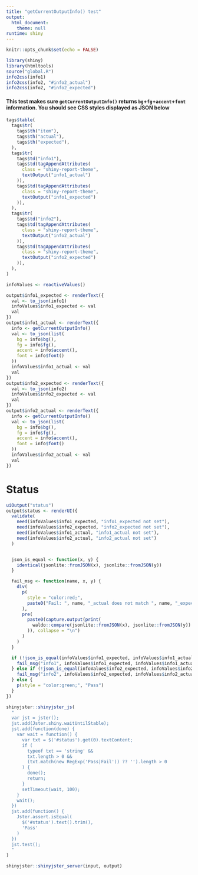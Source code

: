 ```yaml
---
title: "getCurrentOutputInfo() test"
output:
  html_document:
    theme: null
runtime: shiny
---
```



```r
knitr::opts_chunk$set(echo = FALSE)
```

```r
library(shiny)
library(htmltools)
source("global.R")
info2css(info1)
info2css(info2, "#info2_actual")
info2css(info2, "#info2_expected")
```

#### This test makes sure `getCurrentOutputInfo()` returns `bg`+`fg`+`accent`+`font` information. You should see CSS styles displayed as JSON below

```r
tags$table(
  tags$tr(
    tags$th("item"),
    tags$th("actual"),
    tags$th("expected"),
  ),
  tags$tr(
    tags$td("info1"),
    tags$td(tagAppendAttributes(
      class = "shiny-report-theme",
      textOutput("info1_actual")
    )),
    tags$td(tagAppendAttributes(
      class = "shiny-report-theme",
      textOutput("info1_expected")
    )),
  ),
  tags$tr(
    tags$td("info2"),
    tags$td(tagAppendAttributes(
      class = "shiny-report-theme",
      textOutput("info2_actual")
    )),
    tags$td(tagAppendAttributes(
      class = "shiny-report-theme",
      textOutput("info2_expected")
    )),
  ),
)
```


```r
infoValues <- reactiveValues()

output$info1_expected <- renderText({
  val <- to_json(info1)
  infoValues$info1_expected <- val
  val
})
output$info1_actual <- renderText({
  info <- getCurrentOutputInfo()
  val <- to_json(list(
    bg = info$bg(),
    fg = info$fg(),
    accent = info$accent(),
    font = info$font()
  ))
  infoValues$info1_actual <- val
  val
})
output$info2_expected <- renderText({
  val <- to_json(info2)
  infoValues$info2_expected <- val
  val
})
output$info2_actual <- renderText({
  info <- getCurrentOutputInfo()
  val <- to_json(list(
    bg = info$bg(),
    fg = info$fg(),
    accent = info$accent(),
    font = info$font()
  ))
  infoValues$info2_actual <- val
  val
})
```

# Status
```r
uiOutput("status")
output$status <- renderUI({
  validate(
    need(infoValues$info1_expected, "info1_expected not set"),
    need(infoValues$info2_expected, "info2_expected not set"),
    need(infoValues$info1_actual, "info1_actual not set"),
    need(infoValues$info2_actual, "info2_actual not set")
  )


  json_is_equal <- function(x, y) {
    identical(jsonlite::fromJSON(x), jsonlite::fromJSON(y))
  }

  fail_msg <- function(name, x, y) {
    div(
      p(
        style = "color:red;",
        paste0("Fail: ", name, "_actual does not match ", name, "_expected")
      ),
      pre(
        paste0(capture.output(print(
          waldo::compare(jsonlite::fromJSON(x), jsonlite::fromJSON(y))
        )), collapse = "\n")
      )
    )
  }

  if (!json_is_equal(infoValues$info1_expected, infoValues$info1_actual)) {
    fail_msg("info1", infoValues$info1_expected, infoValues$info1_actual)
  } else if (!json_is_equal(infoValues$info2_expected, infoValues$info2_actual)) {
    fail_msg("info2", infoValues$info2_expected, infoValues$info2_actual)
  } else {
    p(style = "color:green;", "Pass")
  }
})
```

```r
shinyjster::shinyjster_js(
  "
  var jst = jster();
  jst.add(Jster.shiny.waitUntilStable);
  jst.add(function(done) {
    var wait = function() {
      var txt = $('#status').get(0).textContent;
      if (
        typeof txt == 'string' &&
        txt.length > 0 &&
        (txt.match(new RegExp('Pass|Fail')) ?? '').length > 0
      ) {
        done();
        return;
      }
      setTimeout(wait, 100);
    }
    wait();
  })
  jst.add(function() {
    Jster.assert.isEqual(
      $('#status').text().trim(),
      'Pass'
    )
  })
  jst.test();
  "
)

shinyjster::shinyjster_server(input, output)
```
